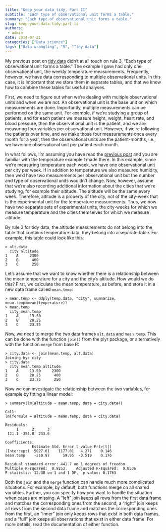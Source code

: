 ```yaml
---
title: "Keep your data tidy, Part II"
subtitle: "Each type of observational unit forms a table."
summary: "Each type of observational unit forms a table."
slug: keep-your-data-tidy-part-ii
authors:
 - admin
date: 2014-07-21
categories: ["Data science"]
tags: ["Data wrangling", "R", "Tidy data"]
---
```


My previous post on [tidy data](/blog/2014/7/20/keep-your-data-tidy) didn’t at all touch on rule 3, "Each type of observational unit forms a table." The example I gave had only one observational unit, the weekly temperature measurements. Frequently, however, we have data corresponding to multiple observational units. In this case, it is important that we store them in separate tables, and that we know how to combine these tables for useful analyses.

First, we need to figure out when we’re dealing with multiple observational units and when we are not. An observational unit is the base unit on which measurements are done. Importantly, multiple measurements can be performed on the same unit. For example, if we’re studying a group of patients, and for each patient we measure height, weight, heart rate, and blood pressure, then the observational unit is the patient, and we are measuring four variables per observational unit. However, if we’re following the patients over time, and we make those four measurements once every month for a year, then the observational units are the patient-months, i.e., we have one observational unit per patient each month.

In what follows, I’m assuming you have read the [previous post](/blog/2014/7/20/keep-your-data-tidy) and you are familiar with the temperature example I made there. In this example, since we’re measuring temperature each week, we have one observational unit per city per week. If in addition to temperature we also measured humidity, then we’d have two measurements per observational unit but the number and type of observational units wouldn’t change. Now, however, assume that we’re also recording additional information about the cities that we’re studying, for example their altitude. The altitude will be the same every week. Therefore, altitude is a property of the city, not of the city-week that is the experimental unit for the temperature measurements. Thus, we now have two separate sets of experimental units, the city-weeks for which we measure temperature and the cities themselves for which we measure altitude.

By rule 3 for tidy data, the altitude measurements do not belong into the table that contains temperature data, they belong into a separate table. For example, this table could look like this:

    > alt.data
      city altitude
    1    A     2300
    2    B      400
    3    C      250

Let’s assume that we want to know whether there is a relationship between the mean temperature for a city and the city’s altitude. How would we do this? First, we calculate the mean temperature, as before, and store it in a new data frame called `mean.temp`:

    > mean.temp <- ddply(temp.data, "city", summarize, mean.temp=mean(temperature))
    > mean.temp
      city mean.temp
    1    A     13.50
    2    B     20.25
    3    C     23.75

Now, we need to merge the two data frames `alt.data` and `mean.temp`. This can be done with the function `join()` from the plyr package, or alternatively with the function `merge` from base R:

    > city.data <- join(mean.temp, alt.data)
    Joining by: city
    > city.data
      city mean.temp altitude
    1    A     13.50     2300
    2    B     20.25      400
    3    C     23.75      250

Now we can investigate the relationship between the two variables, for example by fitting a linear model:

    > summary(lm(altitude ~ mean.temp, data = city.data))
    
    Call:
    lm(formula = altitude ~ mean.temp, data = city.data)
    
    Residuals:
         1      2      3 
     121.1 -354.8  233.6 
    
    Coefficients:
                Estimate Std. Error t value Pr(>|t|)
    (Intercept)  5027.01    1177.01   4.271    0.146
    mean.temp    -210.97      59.95  -3.519    0.176
    
    Residual standard error: 441.7 on 1 degrees of freedom
    Multiple R-squared:  0.9253,	Adjusted R-squared:  0.8506 
    F-statistic: 12.38 on 1 and 1 DF,  p-value: 0.1763

Both the `join` and the `merge` function can handle much more complicated situations. For example, by default, both functions merge on all shared variables. Further, you can specify how you want to handle the situation when cases are missing. A “left” join keeps all rows from the first data frame and matches the corresponding ones from the second, a “right” join keeps all rows from the second data frame and matches the corresponding ones from the first, an “inner” join only keeps rows that exist in both data frames, and a “full” join keeps all observations that exist in either data frame. For more details, read the documentation of either function.


